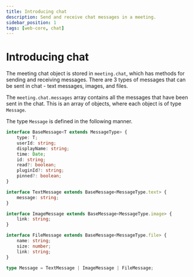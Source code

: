 ```yaml
---
title: Introducing chat
description: Send and receive chat messages in a meeting.
sidebar_position: 1
tags: [web-core, chat]
---
```


# Introducing chat

The meeting chat object is stored in `meeting.chat`, which has methods for sending and receiving messages. There are 3 types of messages that can be sent in chat - text messages, images, and files.

The `meeting.chat.messages` array contains all the messages that have been sent in the chat. This is an array of objects, where each object is of type `Message`.

The type `Message` is defined in the following manner.

```ts
interface BaseMessage<T extends MessageType> {
    type: T;
    userId: string;
    displayName: string;
    time: Date;
    id: string;
    read?: boolean;
    pluginId?: string;
    pinned?: boolean;
}

interface TextMessage extends BaseMessage<MessageType.text> {
    message: string;
}

interface ImageMessage extends BaseMessage<MessageType.image> {
    link: string;
}

interface FileMessage extends BaseMessage<MessageType.file> {
    name: string;
    size: number;
    link: string;
}

type Message = TextMessage | ImageMessage | FileMessage;
```
